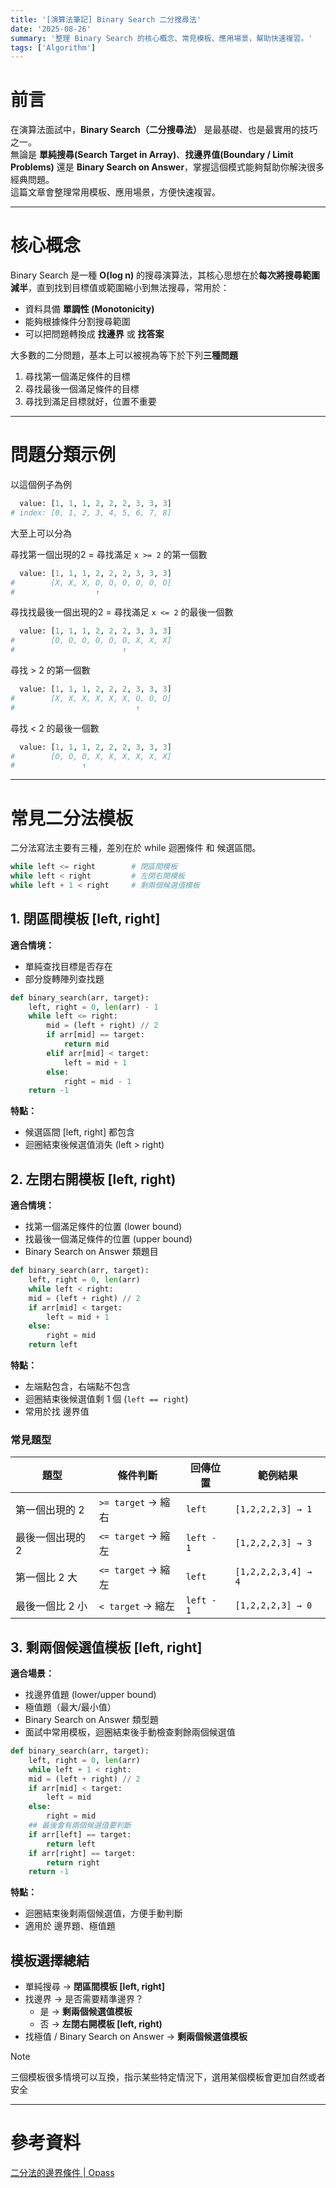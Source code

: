 ```yaml
---
title: '[演算法筆記] Binary Search 二分搜尋法'
date: '2025-08-26'
summary: '整理 Binary Search 的核心概念、常見模板、應用場景，幫助快速複習。'
tags: ['Algorithm']
---
```


# 前言

在演算法面試中，**Binary Search（二分搜尋法）** 是最基礎、也是最實用的技巧之一。  
無論是 **單純搜尋(Search Target in Array)**、**找邊界值(Boundary / Limit Problems)** 還是 **Binary Search on Answer**，掌握這個模式能夠幫助你解決很多經典問題。  
這篇文章會整理常用模板、應用場景，方便快速複習。

---

# 核心概念

Binary Search 是一種 **O(log n)** 的搜尋演算法，其核心思想在於**每次將搜尋範圍減半**，直到找到目標值或範圍縮小到無法搜尋，常用於：

- 資料具備 **單調性 (Monotonicity)**
- 能夠根據條件分割搜尋範圍
- 可以把問題轉換成 **找邊界** 或 **找答案**

大多數的二分問題，基本上可以被視為等下於下列**三種問題**

1. 尋找第一個滿足條件的目標
2. 尋找最後一個滿足條件的目標
3. 尋找到滿足目標就好，位置不重要

---

# 問題分類示例

以這個例子為例

```python
  value: [1, 1, 1, 2, 2, 2, 3, 3, 3]
# index: [0, 1, 2, 3, 4, 5, 6, 7, 8]
```

大至上可以分為

尋找第一個出現的2 = 尋找滿足 `x >= 2` 的第一個數

```python
  value: [1, 1, 1, 2, 2, 2, 3, 3, 3]
#        [X, X, X, O, O, O, O, O, O]
#                  ↑
```

尋找找最後一個出現的2 = 尋找滿足 `x <= 2` 的最後一個數

```python
  value: [1, 1, 1, 2, 2, 2, 3, 3, 3]
#        [O, O, O, O, O, O, X, X, X]
#                        ↑
```

尋找 > 2 的第一個數

```python
  value: [1, 1, 1, 2, 2, 2, 3, 3, 3]
#        [X, X, X, X, X, X, O, O, O]
#                           ↑
```

尋找 < 2 的最後一個數

```python
  value: [1, 1, 1, 2, 2, 2, 3, 3, 3]
#        [O, O, O, X, X, X, X, X, X]
#               ↑
```

---

# 常見二分法模板

二分法寫法主要有三種，差別在於 while 迴圈條件 和 候選區間。

```python
while left <= right        # 閉區間模板
while left < right         # 左閉右開模板
while left + 1 < right     # 剩兩個候選值模板
```

## 1. 閉區間模板 [left, right]

**適合情境：**

- 單純查找目標是否存在
- 部分旋轉陣列查找題

```python
def binary_search(arr, target):
    left, right = 0, len(arr) - 1
    while left <= right:
        mid = (left + right) // 2
        if arr[mid] == target:
            return mid
        elif arr[mid] < target:
            left = mid + 1
        else:
            right = mid - 1
    return -1
```

**特點：**

- 候選區間 [left, right] 都包含
- 迴圈結束後候選值消失 (left > right)

## 2. 左閉右開模板 [left, right)

**適合情境：**

- 找第一個滿足條件的位置 (lower bound)
- 找最後一個滿足條件的位置 (upper bound)
- Binary Search on Answer 類題目

```python
def binary_search(arr, target):
    left, right = 0, len(arr)
    while left < right:
    mid = (left + right) // 2
    if arr[mid] < target:
        left = mid + 1
    else:
        right = mid
    return left
```

**特點：**

- 左端點包含，右端點不包含
- 迴圈結束後候選值剩 1 個 (`left == right`)
- 常用於找 邊界值

### 常見題型

| 題型             | 條件判斷           | 回傳位置   | 範例結果            |
| ---------------- | ------------------ | ---------- | ------------------- |
| 第一個出現的 2   | `>= target` → 縮右 | `left`     | `[1,2,2,2,3] → 1`   |
| 最後一個出現的 2 | `<= target` → 縮左 | `left - 1` | `[1,2,2,2,3] → 3`   |
| 第一個比 2 大    | `<= target` → 縮左 | `left`     | `[1,2,2,2,3,4] → 4` |
| 最後一個比 2 小  | `< target` → 縮左  | `left - 1` | `[1,2,2,2,3] → 0`   |

## 3. 剩兩個候選值模板 [left, right]

**適合場景：**

- 找邊界值題 (lower/upper bound)
- 極值題（最大/最小值）
- Binary Search on Answer 類型題
- 面試中常用模板，迴圈結束後手動檢查剩餘兩個候選值

```python
def binary_search(arr, target):
    left, right = 0, len(arr)
    while left + 1 < right:
    mid = (left + right) // 2
    if arr[mid] < target:
        left = mid
    else:
        right = mid
    ## 最後會有兩個候選值要判斷
    if arr[left] == target:
        return left
    if arr[right] == target:
        return right
    return -1
```

**特點：**

- 迴圈結束後剩兩個候選值，方便手動判斷
- 適用於 邊界題、極值題

## 模板選擇總結

- 單純搜尋 -> **閉區間模板 [left, right]**
- 找邊界 -> 是否需要精準邊界？
  - 是 -> **剩兩個候選值模板**
  - 否 -> **左閉右開模板 [left, right)**
- 找極值 / Binary Search on Answer -> **剩兩個候選值模板**

> [!Note]
> 三個模板很多情境可以互換，指示某些特定情況下，選用某個模板會更加自然或者安全

---

# 參考資料

[二分法的邊界條件 | Opass](https://www.opasschang.com/blog/boundary-cases-of-binary-search)

